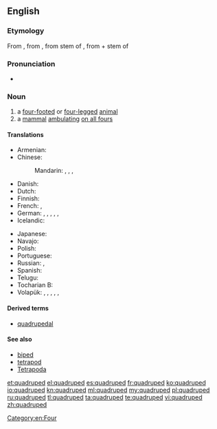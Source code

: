 ==English==

===Etymology===
From {{etyl|fr|en}} {{term|quadrupède|lang=fr}}, from {{etyl|frm|en}}, from {{etyl|la|en}} stem of  {{term|quadrupes||lang=la|four-footed, a four-footed animal}}, from {{term|quadri-||lang=la|four-}} + stem of {{term|pes||lang=la|foot}}

===Pronunciation===
* {{IPA|/ˈkwɒdruped/|lang=en}}

===Noun===
{{en-noun}}

# a [[four-footed]] or [[four-legged]] [[animal]]
# a [[mammal]] [[ambulating]] [[on all fours]]

====Translations====
{{trans-top|a four-footed or four-legged animal}}
* Armenian: {{t|hy|չորքոտանի|sc=Armn}}
* Chinese:
*: Mandarin: {{t|cmn|四足動物|sc=Hani}}, {{t|cmn|四足动物|tr=sìzú dòngwù|sc=Hani}} {{qualifier|animal}}, {{t|cmn|四足類|sc=Hani}}, {{t|cmn|四足类|tr=sìzúlèi|sc=Hani}}
* Danish: {{t|da|[[firbenet]] [[dyr]]}}
* Dutch: {{t|nl|viervoeter|m}}
* Finnish: {{t|fi|nelijalkainen}}
* French: {{t+|fr|quadrupède|m}}, {{t+|fr|tétrapode|m}}
* German: {{t|de|Vierfüßer|m}}, {{t|de|Vierfüßerin|f}}, {{t|de|Vierfüßler|m}}, {{t|de|Vierfüßlerin|f}}, {{t|de|Quadrupeder|m}}, {{t|de|Quadrupede|f}}
* Icelandic: {{t|is|ferfætlingur|m}}
{{trans-mid}}
* Japanese: {{t|ja|四肢動物|tr=ししどうぶつ, shishi dōbutsu|sc=Jpan}}
* Navajo: {{t|nv|naaldlooshii}}
* Polish: {{t+|pl|czworonóg|m}}
* Portuguese: {{t+|pt|quadrúpede|m}}
* Russian: {{t+|ru|четвероногий|n|tr=četveronógoje|alt=четвероногое|sc=Cyrl}} {{qualifier|живо́тное}}, {{t+|ru|тетрапод|m|tr=tɛtrapód|sc=Cyrl}}
* Spanish: {{t+|es|cuadrúpedo|m}}
* Telugu: {{t+|te|చతుష్పదము|tr=chatush-padamu}}
* Tocharian B: {{t|txb|śwerppewä}}
* Volapük: {{qualifier|♂♀}} {{t+|vo|folfutaf}}, {{qualifier|♂}} {{t|vo|hifolfutaf}}, {{qualifier|♀}} {{t|vo|jifolfutaf}}, {{qualifier|♂♀}} {{t+|vo|follögaf}}, {{qualifier|♂}} {{t|vo|hifollögaf}}, {{qualifier|♀}} {{t|vo|jifollögaf}}
{{trans-bottom}}

====Derived terms====
* [[quadrupedal]]

====See also====
* [[biped]]
* [[tetrapod]]
* [[Tetrapoda]]

[[Category:en:Four]]

[[et:quadruped]]
[[el:quadruped]]
[[es:quadruped]]
[[fr:quadruped]]
[[ko:quadruped]]
[[io:quadruped]]
[[kn:quadruped]]
[[ml:quadruped]]
[[my:quadruped]]
[[pl:quadruped]]
[[ru:quadruped]]
[[tl:quadruped]]
[[ta:quadruped]]
[[te:quadruped]]
[[vi:quadruped]]
[[zh:quadruped]]